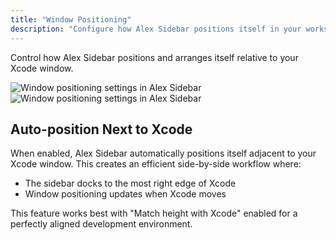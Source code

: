 ```yaml
---
title: "Window Positioning"
description: "Configure how Alex Sidebar positions itself in your workspace"
---
```


Control how Alex Sidebar positions and arranges itself relative to your Xcode window.

<Frame>
  <img
    className="dark:hidden"
    src="/images/window-positioning.png"
    alt="Window positioning settings in Alex Sidebar"
  />
  <img
    className="hidden dark:block"
    src="/images/window-positioning.png"
    alt="Window positioning settings in Alex Sidebar"
  />
</Frame>

## Auto-position Next to Xcode

When enabled, Alex Sidebar automatically positions itself adjacent to your Xcode window. This creates an efficient side-by-side workflow where:

- The sidebar docks to the most right edge of Xcode
- Window positioning updates when Xcode moves

<Tip>
  This feature works best with "Match height with Xcode" enabled for a perfectly
  aligned development environment.
</Tip>